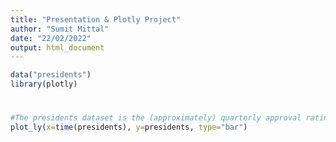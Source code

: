 ---
title: "Presentation & Plotly Project"
author: "Sumit Mittal"
date: "22/02/2022"
output: html_document
---

```{r}
data("presidents")
library(plotly)
```

#

```{r}
#The presidents dataset is the (approximately) quarterly approval rating for the President of the United States from the first quarter of 1945 to the last quarter of 1974.
plot_ly(x=time(presidents), y=presidents, type="bar")
```
